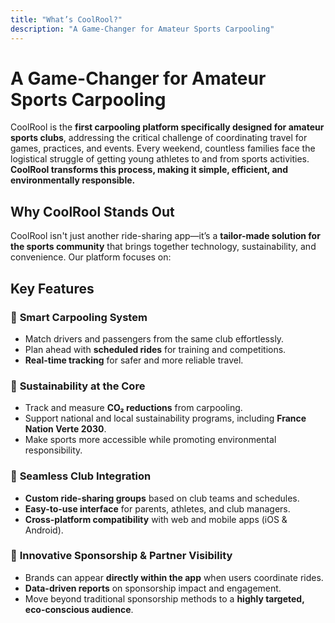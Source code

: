 ```yaml
---
title: "What’s CoolRool?"
description: "A Game-Changer for Amateur Sports Carpooling"
---
```


# A Game-Changer for Amateur Sports Carpooling

CoolRool is the **first carpooling platform specifically designed for amateur sports clubs**, addressing the critical challenge of coordinating travel for games, practices, and events. Every weekend, countless families face the logistical struggle of getting young athletes to and from sports activities. **CoolRool transforms this process, making it simple, efficient, and environmentally responsible.**

## Why CoolRool Stands Out

CoolRool isn't just another ride-sharing app—it’s a **tailor-made solution for the sports community** that brings together technology, sustainability, and convenience. Our platform focuses on:

<CardList cols={2}>
<Card 
  title="Simplifying Team Travel"
  description="Organize rides with ease for practices, tournaments, and matches."
  icon="car"
  iconType="regular"
  iconSize="32px"
/>
<Card 
  title="Eco-Friendly Mobility"
  description="Reduce the environmental footprint of amateur sports by lowering CO₂ emissions."
  icon="leaf"
  iconType="regular"
  iconSize="32px"
/>
<Card 
  title="Cost-Saving Solutions"
  description="Shared rides mean lower transportation costs for families and clubs."
  icon="wallet"
  iconType="regular"
  iconSize="32px"
/>
<Card 
  title="Community Building"
  description="Strengthen team spirit by fostering collaboration between club members."
  icon="users-three"
  iconType="regular"
  iconSize="32px"
/>
</CardList>


## Key Features

### 🚗 **Smart Carpooling System**
- Match drivers and passengers from the same club effortlessly.
- Plan ahead with **scheduled rides** for training and competitions.
- **Real-time tracking** for safer and more reliable travel.

### 🌱 **Sustainability at the Core**
- Track and measure **CO₂ reductions** from carpooling.
- Support national and local sustainability programs, including **France Nation Verte 2030**.
- Make sports more accessible while promoting environmental responsibility.

### 🔗 **Seamless Club Integration**
- **Custom ride-sharing groups** based on club teams and schedules.
- **Easy-to-use interface** for parents, athletes, and club managers.
- **Cross-platform compatibility** with web and mobile apps (iOS & Android).

### 📢 **Innovative Sponsorship & Partner Visibility**
- Brands can appear **directly within the app** when users coordinate rides.
- **Data-driven reports** on sponsorship impact and engagement.
- Move beyond traditional sponsorship methods to a **highly targeted, eco-conscious audience**.

<Card 
  title="Join the Movement"
  description="CoolRool is not just a transportation tool—it’s a movement towards a smarter, more connected, and sustainable sports experience. Whether you’re a parent, an athlete, a club manager, or a corporate partner, **CoolRool is here to change the way sports teams travel."
  icon="rocket"
  iconType="regular"
  iconSize="32px"
  link="https://www.coolrool.com/"
/>

